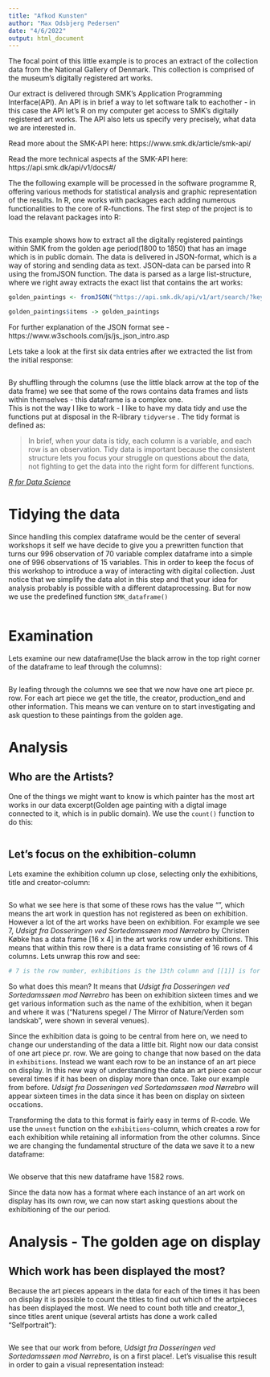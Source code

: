 ```yaml
---
title: "Afkod Kunsten"
author: "Max Odsbjerg Pedersen"
date: "4/6/2022"
output: html_document
---
```

The focal point of this little example is to proces an extract of the collection data from the National Gallery of Denmark. This collection is comprised of the museum’s digitally registered art works.

Our extract is delivered through SMK’s Application Programming Interface(API). An API is in brief a way to let software talk to eachother - in this case the API let’s R on my computer get access to SMK’s digitally registered art works. The API also lets us specify very precisely, what data we are interested in.

Read more about the SMK-API here: https://www.smk.dk/article/smk-api/

Read the more technical aspects af the SMK-API here: https://api.smk.dk/api/v1/docs#/

The the following example will be processed in the software programme R, offering various methods for statistical analysis and graphic representation of the results. In R, one works with packages each adding numerous functionalities to the core of R-functions. The first step of the project is to load the relavant packages into R:

```r

```

This example shows how to extract all the digitally registered paintings within SMK from the golden age period(1800 to 1850) that has an image which is in public domain. The data is delivered in JSON-format, which is a way of storing and sending data as text. JSON-data can be parsed into R using the fromJSON function. The data is parsed as a large list-structure, where we right away extracts the exact list that contains the art works:

```r
golden_paintings <- fromJSON("https://api.smk.dk/api/v1/art/search/?keys=*&range=[production_dates_start%3A{1800-01-01T00%3A00%3A00.000Z%3B1849-12-31T00%3A00%3A00.000Z}]&filters=[has_image:true],[object_names:maleri],[public_domain:true]&offset=0&rows=2000")

golden_paintings$items -> golden_paintings
```

For further explanation of the JSON format see - https://www.w3schools.com/js/js_json_intro.asp

Lets take a look at the first six data entries after we extracted the list from the initial response:
```r

```
By shuffling through the columns (use the little black arrow at the top of the data frame) we see that some of the rows contains data frames and lists within themselves - this dataframe is a complex one.\
This is not the way I like to work - I like to have my data tidy and use the functions put at disposal in the R-library `tidyverse` . The tidy format is defined as:

> In brief, when your data is tidy, each column is a variable, and each row is an observation. Tidy data is important because the consistent structure lets you focus your struggle on questions about the data, not fighting to get the data into the right form for different functions.

[*R for Data Science*](https://r4ds.had.co.nz/introduction.html)

# Tidying the data
Since handling this complex dataframe would be the center of several workshops it self we have decide to give you a prewritten function that turns our 996 observation of 70 variable complex dataframe into a simple one of 996 observations of 15 variables. This in order to keep the focus of this workshop to introduce a way of interacting with digital collection. Just notice that we simplify the data alot in this step and that your idea for analysis probably is possible with a different dataprocessing. But for now we use the predefined function `SMK_dataframe()`

```r


```

# Examination

Lets examine our new dataframe(Use the black arrow in the top right corner of the dataframe to leaf through the columns):
```r

```
By leafing through the columns we see that we now have one art piece pr. row. For each art piece we get the title, the creator, production_end and other information. This means we can venture on to start investigating and ask question to these paintings from the golden age.


# Analysis

## Who are the Artists? 
One of the things we might want to know is which painter has the most art works in our data excerpt(Golden age painting with a digtal image connected to it, which is in public domain). We use the `count()` function to do this: 

```r

```

## Let's focus on the exhibition-column
Lets examine the exhibition column up close, selecting only the exhibitions, title and creator-column:
```r

```

So what we see here is that some of these rows has the value "<NULL>", which means the art work in question has not registered as been on exhibition. However a lot of the art works have been on exhibition. For example we see 7, *Udsigt fra Dosseringen ved Sortedamssøen mod Nørrebro* by Christen Købke has a data frame [16 x 4] in the art works row under exhibitions. This means that within this row there is a data frame consisting of 16 rows of 4 columns. Lets unwrap this row and see: 
```r
# 7 is the row number, exhibitions is the 13th column and [[1]] is for diving into the data frame

```
So what does this mean? It means that *Udsigt fra Dosseringen ved Sortedamssøen mod Nørrebro* has been on exhibition sixteen times and we get various information such as the name of the exhibition, when it began and where it was ("Naturens spegel / The Mirror of Nature/Verden som landskab", were shown in several venues). 

Since the exhibition data is going to be central from here on, we need to change our understanding of the data a little bit. Right now our data consist of one art piece pr. row. We are going to change that now based on the data in `exhibitions`. Instead we want each row to be an instance of an art piece on display. In this new way of understanding the data an art piece can occur several times if it has been on display more than once. Take our example from before. *Udsigt fra Dosseringen ved Sortedamssøen mod Nørrebro*  will appear sixteen times in the data since it has been on display on sixteen occations.

Transforming the data to this format is fairly easy in terms of R-code. We use the `unnest` function on the `exhibitions`-column, which creates a row for each exhibition while retaining all information from the other columns. Since we are changing the fundamental structure of the data we save it to a new dataframe:

```r

```

We observe that this new dataframe have 1582 rows. 

Since the data now has a format where each instance of an art work on display has its own row, we can now start asking questions about the exhibitioning of the our period.

# Analysis - The golden age on display

## Which work has been displayed the most?

Because the art pieces appears in the data for each of the times it has been on display it is possible to count the titles to find out which of the artpieces has been displayed the most. We need to count both title and creator_1, since titles arent unique (several artists has done a work called "Selfportrait"):

```r

```
We see that our work from before, *Udsigt fra Dosseringen ved Sortedamssøen mod Nørrebro*, is on a first place!. 
Let's visualise this result in order to gain a visual representation instead:

```r

```

